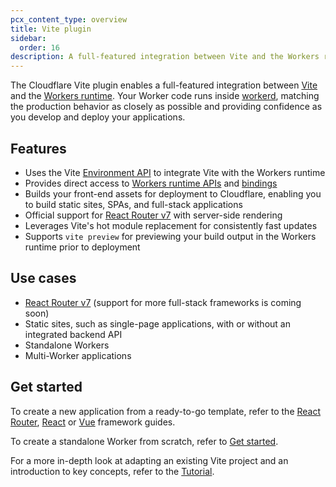 ```yaml
---
pcx_content_type: overview
title: Vite plugin
sidebar:
  order: 16
description: A full-featured integration between Vite and the Workers runtime
---
```


The Cloudflare Vite plugin enables a full-featured integration between [Vite](https://vite.dev/) and the [Workers runtime](/workers/runtime-apis/).
Your Worker code runs inside [workerd](https://github.com/cloudflare/workerd), matching the production behavior as closely as possible and providing confidence as you develop and deploy your applications.

## Features

- Uses the Vite [Environment API](https://vite.dev/guide/api-environment) to integrate Vite with the Workers runtime
- Provides direct access to [Workers runtime APIs](/workers/runtime-apis/) and [bindings](/workers/runtime-apis/bindings/)
- Builds your front-end assets for deployment to Cloudflare, enabling you to build static sites, SPAs, and full-stack applications
- Official support for [React Router v7](https://reactrouter.com/) with server-side rendering
- Leverages Vite's hot module replacement for consistently fast updates
- Supports `vite preview` for previewing your build output in the Workers runtime prior to deployment

## Use cases

- [React Router v7](https://reactrouter.com/) (support for more full-stack frameworks is coming soon)
- Static sites, such as single-page applications, with or without an integrated backend API
- Standalone Workers
- Multi-Worker applications

## Get started

To create a new application from a ready-to-go template, refer to the [React Router](/workers/framework-guides/web-apps/react-router/), [React](/workers/framework-guides/web-apps/react/) or [Vue](/workers/framework-guides/web-apps/vue/) framework guides.

To create a standalone Worker from scratch, refer to [Get started](/workers/vite-plugin/get-started/).

For a more in-depth look at adapting an existing Vite project and an introduction to key concepts, refer to the [Tutorial](/workers/vite-plugin/tutorial/).
